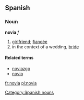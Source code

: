 ==Spanish==

===Noun===
'''novia''' ''f''
# [[girlfriend]]; [[fiancée]]
# in the context of a wedding, [[bride]]

====Related terms====
*[[noviazgo]] {{m}}
*[[novio]] {{m}}

[[Category:Spanish nouns]]

[[fr:novia]]
[[pl:novia]]